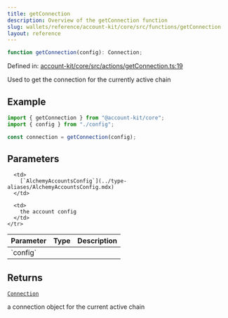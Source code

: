 ```yaml
---
title: getConnection
description: Overview of the getConnection function
slug: wallets/reference/account-kit/core/src/functions/getConnection
layout: reference
---
```


```ts
function getConnection(config): Connection;
```

Defined in: [account-kit/core/src/actions/getConnection.ts:19](https://github.com/alchemyplatform/aa-sdk/blob/da19afd63b0ba06a4de95b0d2d7871f64d546304/account-kit/core/src/actions/getConnection.ts#L19)

Used to get the connection for the currently active chain

## Example

```ts
import { getConnection } from "@account-kit/core";
import { config } from "./config";

const connection = getConnection(config);
```

## Parameters

<table>
  <thead>
    <tr>
      <th align="left">Parameter</th>
      <th align="left">Type</th>
      <th align="left">Description</th>
    </tr>
  </thead>

  <tbody>
    <tr>
      <td>
        `config`
      </td>

      <td>
        [`AlchemyAccountsConfig`](../type-aliases/AlchemyAccountsConfig.mdx)
      </td>

      <td>
        the account config
      </td>
    </tr>

  </tbody>
</table>

## Returns

[`Connection`](../type-aliases/Connection.mdx)

a connection object for the current active chain
